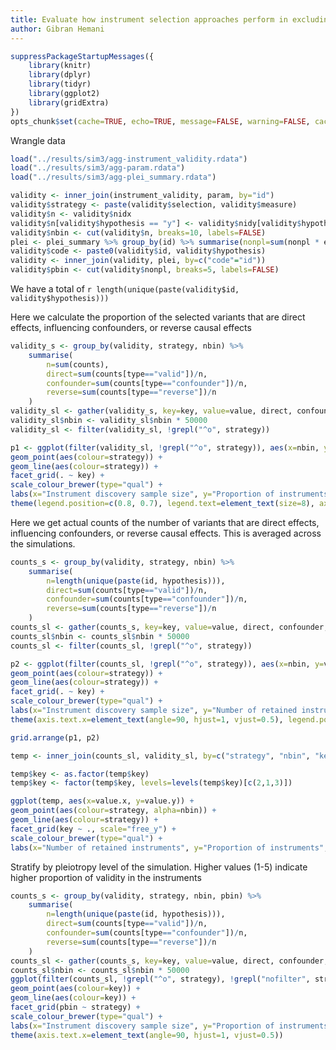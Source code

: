 ```yaml
---
title: Evaluate how instrument selection approaches perform in excluding invalid instruments
author: Gibran Hemani
---
```


```r
suppressPackageStartupMessages({
	library(knitr)
	library(dplyr)
	library(tidyr)
	library(ggplot2)
	library(gridExtra)
})
opts_chunk$set(cache=TRUE, echo=TRUE, message=FALSE, warning=FALSE, cache.lazy=FALSE)
```

Wrangle data

```r
load("../results/sim3/agg-instrument_validity.rdata")
load("../results/sim3/agg-param.rdata")
load("../results/sim3/agg-plei_summary.rdata")

validity <- inner_join(instrument_validity, param, by="id")
validity$strategy <- paste(validity$selection, validity$measure)
validity$n <- validity$nidx
validity$n[validity$hypothesis == "y"] <- validity$nidy[validity$hypothesis == "y"]
validity$nbin <- cut(validity$n, breaks=10, labels=FALSE)
plei <- plei_summary %>% group_by(id) %>% summarise(nonpl=sum(nonpl * effd / sum(effd)))
validity$code <- paste0(validity$id, validity$hypothesis)
validity <- inner_join(validity, plei, by=c("code"="id"))
validity$pbin <- cut(validity$nonpl, breaks=5, labels=FALSE)

```

We have a total of `r length(unique(paste(validity$id, validity$hypothesis)))`

Here we calculate the proportion of the selected variants that are direct effects, influencing confounders, or reverse causal effects

```r

validity_s <- group_by(validity, strategy, nbin) %>%
	summarise(
		n=sum(counts), 
		direct=sum(counts[type=="valid"])/n,
		confounder=sum(counts[type=="confounder"])/n,
		reverse=sum(counts[type=="reverse"])/n
	)
validity_sl <- gather(validity_s, key=key, value=value, direct, confounder, reverse)
validity_sl$nbin <- validity_sl$nbin * 50000
validity_sl <- filter(validity_sl, !grepl("^o", strategy))

p1 <- ggplot(filter(validity_sl, !grepl("^o", strategy)), aes(x=nbin, y=value)) +
geom_point(aes(colour=strategy)) +
geom_line(aes(colour=strategy)) +
facet_grid(. ~ key) +
scale_colour_brewer(type="qual") +
labs(x="Instrument discovery sample size", y="Proportion of instruments", colour="Selection", title="A") +
theme(legend.position=c(0.8, 0.7), legend.text=element_text(size=8), axis.text.x=element_blank(), axis.title.x=element_blank())

```

Here we get actual counts of the number of variants that are direct effects, influencing confounders, or reverse causal effects. This is averaged across the simulations.


```r
counts_s <- group_by(validity, strategy, nbin) %>%
	summarise(
		n=length(unique(paste(id, hypothesis))), 
		direct=sum(counts[type=="valid"])/n,
		confounder=sum(counts[type=="confounder"])/n,
		reverse=sum(counts[type=="reverse"])/n
	)
counts_sl <- gather(counts_s, key=key, value=value, direct, confounder, reverse)
counts_sl$nbin <- counts_sl$nbin * 50000
counts_sl <- filter(counts_sl, !grepl("^o", strategy))

p2 <- ggplot(filter(counts_sl, !grepl("^o", strategy)), aes(x=nbin, y=value)) +
geom_point(aes(colour=strategy)) +
geom_line(aes(colour=strategy)) +
facet_grid(. ~ key) +
scale_colour_brewer(type="qual") +
labs(x="Instrument discovery sample size", y="Number of retained instruments", colour="Selection", title="B") +
theme(axis.text.x=element_text(angle=90, hjust=1, vjust=0.5), legend.position="none")

```

```r
grid.arrange(p1, p2)
```

```r
temp <- inner_join(counts_sl, validity_sl, by=c("strategy", "nbin", "key"))

temp$key <- as.factor(temp$key)
temp$key <- factor(temp$key, levels=levels(temp$key)[c(2,1,3)])

ggplot(temp, aes(x=value.x, y=value.y)) +
geom_point(aes(colour=strategy, alpha=nbin)) +
geom_line(aes(colour=strategy)) +
facet_grid(key ~ ., scale="free_y") +
scale_colour_brewer(type="qual") +
labs(x="Number of retained instruments", y="Proportion of instruments", colour="Selection", alpha="Discovery\nsample size")

```

Stratify by pleiotropy level of the simulation. Higher values (1-5) indicate higher proportion of validity in the instruments

```r
counts_s <- group_by(validity, strategy, nbin, pbin) %>%
	summarise(
		n=length(unique(paste(id, hypothesis))), 
		direct=sum(counts[type=="valid"])/n,
		confounder=sum(counts[type=="confounder"])/n,
		reverse=sum(counts[type=="reverse"])/n
	)
counts_sl <- gather(counts_s, key=key, value=value, direct, confounder, reverse)
counts_sl$nbin <- counts_sl$nbin * 50000
ggplot(filter(counts_sl, !grepl("^o", strategy), !grepl("nofilter", strategy), !is.na(pbin)), aes(x=nbin, y=value)) +
geom_point(aes(colour=key)) +
geom_line(aes(colour=key)) +
facet_grid(pbin ~ strategy) +
scale_colour_brewer(type="qual") +
labs(x="Instrument discovery sample size", y="Proportion of instruments", colour="SNP\nassociation") +
theme(axis.text.x=element_text(angle=90, hjust=1, vjust=0.5))
```


